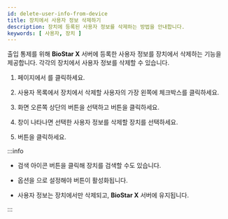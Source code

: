 ```yaml
---
id: delete-user-info-from-device
title: 장치에서 사용자 정보 삭제하기
description: 장치에 등록된 사용자 정보를 삭제하는 방법을 안내합니다.
keywords: [ 사용자, 장치 ]
---
```


출입 통제를 위해 **BioStar X** 서버에 등록한 사용자 정보를 장치에서 삭제하는 기능을 제공합니다. 각각의 장치에서 사용자 정보를 삭제할 수 있습니다.

1. <Cmd sid='shell.header.launcher' /> 페이지에서 <Cmd sid='shell.header.user' />를 클릭하세요.

1. 사용자 목록에서 장치에서 삭제할 사용자의 가장 왼쪽에 체크박스를 클릭하세요.

1. 화면 오른쪽 상단의 <IcMoreW/> 버튼을 선택하고 <Cmd sid='user.header.removeFromDevice' product='2' /> 버튼을 클릭하세요.

1. <Cmd sid='user.header.removeFromDevice' product='2' /> 창이 나타나면 선택한 사용자 정보를 삭제할 장치를 선택하세요.

1. <Cmd sid='common.delete' /> 버튼을 클릭하세요.

:::info

* 검색 아이콘 버튼을 클릭해 장치를 검색할 수도 있습니다.

* <Cmd sid='setting.server.automaticUserSync' product='2' /> 옵션을 <Cmd sid='device.Input.unsupervised' product='2' />으로 설정해야 <Cmd sid='user.header.removeFromDevice' product='2' /> 버튼이 활성화됩니다.

* 사용자 정보는 장치에서만 삭제되고, **BioStar X** 서버에 유지됩니다.

:::